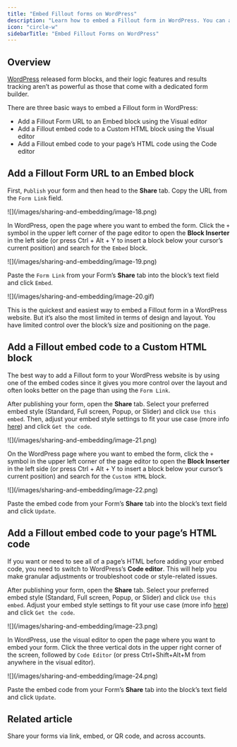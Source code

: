 ```yaml
---
title: "Embed Fillout forms on WordPress"
description: "Learn how to embed a Fillout form in WordPress. You can add the HTML code directly to your site or use a WordPress Embed block to add a form to a webpage."
icon: "circle-w"
sidebarTitle: "Embed Fillout Forms on WordPress"
---
```


## Overview

[WordPress](https://wordpress.com) released form blocks, and their logic features and results tracking aren’t as powerful as those that come with a dedicated form builder.

There are three basic ways to embed a Fillout form in WordPress:

- Add a Fillout Form URL to an Embed block using the Visual editor
- Add a Fillout embed code to a Custom HTML block using the Visual editor
- Add a Fillout embed code to your page’s HTML code using the Code editor

## Add a Fillout Form URL to an Embed block

First, `Publish` your form and then head to the **Share** tab. Copy the URL from the `Form Link` field.

<Frame>
  ![](/images/sharing-and-embedding/image-18.png)
</Frame>

In WordPress, open the page where you want to embed the form. Click the `+` symbol in the upper left corner of the page editor to open the **Block Inserter** in the left side (or press Ctrl \+ Alt \+ Y to insert a block below your cursor’s current position) and search for the `Embed` block.

<Frame>
  ![](/images/sharing-and-embedding/image-19.png)
</Frame>

Paste the `Form Link` from your Form’s **Share** tab into the block’s text field and click `Embed`.

<Frame>
  ![](/images/sharing-and-embedding/image-20.gif)
</Frame>

This is the quickest and easiest way to embed a Fillout form in a WordPress website. But it’s also the most limited in terms of design and layout. You have limited control over the block’s size and positioning on the page.

## Add a Fillout embed code to a Custom HTML block

The best way to add a Fillout form to your WordPress website is by using one of the embed codes since it gives you more control over the layout and often looks better on the page than using the `Form Link`.

After publishing your form, open the **Share** tab. Select your preferred embed style (Standard, Full screen, Popup, or Slider) and click `Use this embed`. Then, adjust your embed style settings to fit your use case (more info [here]()) and click `Get the code`.

<Frame>
  ![](/images/sharing-and-embedding/image-21.png)
</Frame>

On the WordPress page where you want to embed the form, click the `+` symbol in the upper left corner of the page editor to open the **Block Inserter** in the left side (or press Ctrl \+ Alt \+ Y to insert a block below your cursor’s current position) and search for the `Custom HTML` block.

<Frame>
  ![](/images/sharing-and-embedding/image-22.png)
</Frame>

Paste the embed code from your Form’s **Share** tab into the block’s text field and click `Update`.

## Add a Fillout embed code to your page’s HTML code

If you want or need to see all of a page’s HTML before adding your embed code, you need to switch to WordPress’s **Code editor**. This will help you make granular adjustments or troubleshoot code or style-related issues.

After publishing your form, open the **Share** tab. Select your preferred embed style (Standard, Full screen, Popup, or Slider) and click `Use this embed`. Adjust your embed style settings to fit your use case (more info [here]()) and click `Get the code`.

<Frame>
  ![](/images/sharing-and-embedding/image-23.png)
</Frame>

In WordPress, use the visual editor to open the page where you want to embed your form. Click the three vertical dots in the upper right corner of the screen, followed by `Code Editor` (or press Ctrl\+Shift\+Alt\+M from anywhere in the visual editor).

<Frame>
  ![](/images/sharing-and-embedding/image-24.png)
</Frame>

Paste the embed code from your Form’s **Share** tab into the block’s text field and click `Update`.

## Related article

<CardGroup cols={3}>
  <Card title="Share & embed" icon="up-right-from-square" iconType="regular" color="#FFC738" href="/sharing">
    Share your forms via link, embed, or QR code, and across accounts.
  </Card>
</CardGroup>